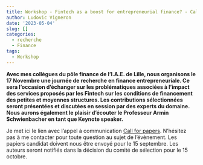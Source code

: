 ```yaml
---
title: Workshop - Fintech as a boost for entrepreneurial finance? - Call
author: Ludovic Vigneron
date: '2023-05-04'
slug: []
categories:
  - recherche
  - Finance
tags:
  - Workshop
---
```


**Avec mes collègues du pôle finance de l'I.A.E. de Lille, nous organisons le 17 Novembre une journée de recherche en finance entrepreneuriale. Ce sera l'occasion d'échanger sur les problématiques associées à l'impact des services proposés par les Fintech sur les conditions de financement des petites et moyennes structures. Les contributions sélectionnées seront présentées et discutées en session par des experts du domaine. Nous aurons également le plaisir d'écouter le Professeur Armin Schwienbacher en tant que Keynote speaker.**

Je met ici le lien avec l'appel à communication [Call for papers](Call.pdf). N'hésitez pas à me contacter pour toute question au sujet de l'évènement. Les papiers candidat doivent nous être envoyé pour le 15 septembre. Les auteurs seront notifiés dans la décision du comité de sélection pour le 15 octobre.
